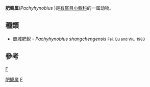 {{Automatic taxobox
| taxon = Pachyhynobius 
| authority = Fei, Qu, and Wu, 1983
}}

'''肥鲵属'''(''Pachyhynobius'' )是[[有尾目|有尾目]][[小鲵科|小鲵科]]的一属动物。

== 種類 ==
* [[商城肥鲵|商城肥鲵]] - ''Pachyhynobius shangchengensis'' <small>Fei, Qu and Wu, 1983</small>

== 參考 ==
{{reflist}}

{{taxonbar}}
[[category:小鲵科|F]]
[[Category:肥鲵属|]]
[[Category:_1983年描述的分类群|F]]